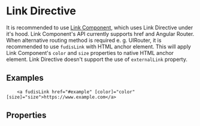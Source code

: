 
<Meta title="Directives/Link" />

# Link Directive

It is recommended to use [Link Component](/docs/components-link--documentation), which uses Link Directive under it's hood.
Link Component's API currently supports href and Angular Router.
When alternative routing method is required e. g. UIRouter, it is recommended to use `fudisLink` with HTML anchor element. This will apply Link Component's `color` and `size` properties to native HTML anchor element.
Link Directive doesn't support the use of `externalLink` property.

## Examples

<Canvas of={LinkDirectiveStories.Example}></Canvas>

```
    <a fudisLink href="#example" [color]="color" [size]="size">https://www.example.com</a>
```

## Properties

<ArgTypes of={LinkDirective} exclude={linkExclude} />
